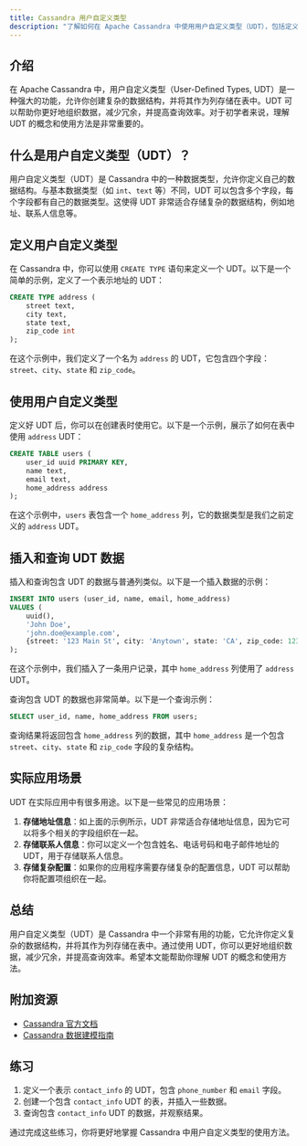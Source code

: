 ```yaml
---
title: Cassandra 用户自定义类型
description: "了解如何在 Apache Cassandra 中使用用户自定义类型（UDT），包括定义、使用场景和实际示例。"
---
```


## 介绍

在 Apache Cassandra 中，用户自定义类型（User-Defined Types, UDT）是一种强大的功能，允许你创建复杂的数据结构，并将其作为列存储在表中。UDT 可以帮助你更好地组织数据，减少冗余，并提高查询效率。对于初学者来说，理解 UDT 的概念和使用方法是非常重要的。

## 什么是用户自定义类型（UDT）？

用户自定义类型（UDT）是 Cassandra 中的一种数据类型，允许你定义自己的数据结构。与基本数据类型（如 `int`、`text` 等）不同，UDT 可以包含多个字段，每个字段都有自己的数据类型。这使得 UDT 非常适合存储复杂的数据结构，例如地址、联系人信息等。

## 定义用户自定义类型

在 Cassandra 中，你可以使用 `CREATE TYPE` 语句来定义一个 UDT。以下是一个简单的示例，定义了一个表示地址的 UDT：

```sql
CREATE TYPE address (
    street text,
    city text,
    state text,
    zip_code int
);
```

在这个示例中，我们定义了一个名为 `address` 的 UDT，它包含四个字段：`street`、`city`、`state` 和 `zip_code`。

## 使用用户自定义类型

定义好 UDT 后，你可以在创建表时使用它。以下是一个示例，展示了如何在表中使用 `address` UDT：

```sql
CREATE TABLE users (
    user_id uuid PRIMARY KEY,
    name text,
    email text,
    home_address address
);
```

在这个示例中，`users` 表包含一个 `home_address` 列，它的数据类型是我们之前定义的 `address` UDT。

## 插入和查询 UDT 数据

插入和查询包含 UDT 的数据与普通列类似。以下是一个插入数据的示例：

```sql
INSERT INTO users (user_id, name, email, home_address)
VALUES (
    uuid(),
    'John Doe',
    'john.doe@example.com',
    {street: '123 Main St', city: 'Anytown', state: 'CA', zip_code: 12345}
);
```

在这个示例中，我们插入了一条用户记录，其中 `home_address` 列使用了 `address` UDT。

查询包含 UDT 的数据也非常简单。以下是一个查询示例：

```sql
SELECT user_id, name, home_address FROM users;
```

查询结果将返回包含 `home_address` 列的数据，其中 `home_address` 是一个包含 `street`、`city`、`state` 和 `zip_code` 字段的复杂结构。

## 实际应用场景

UDT 在实际应用中有很多用途。以下是一些常见的应用场景：

1. **存储地址信息**：如上面的示例所示，UDT 非常适合存储地址信息，因为它可以将多个相关的字段组织在一起。
2. **存储联系人信息**：你可以定义一个包含姓名、电话号码和电子邮件地址的 UDT，用于存储联系人信息。
3. **存储复杂配置**：如果你的应用程序需要存储复杂的配置信息，UDT 可以帮助你将配置项组织在一起。

## 总结

用户自定义类型（UDT）是 Cassandra 中一个非常有用的功能，它允许你定义复杂的数据结构，并将其作为列存储在表中。通过使用 UDT，你可以更好地组织数据，减少冗余，并提高查询效率。希望本文能帮助你理解 UDT 的概念和使用方法。

## 附加资源

- [Cassandra 官方文档](https://cassandra.apache.org/doc/latest/)
- [Cassandra 数据建模指南](https://cassandra.apache.org/doc/latest/data_modeling/index.html)

## 练习

1. 定义一个表示 `contact_info` 的 UDT，包含 `phone_number` 和 `email` 字段。
2. 创建一个包含 `contact_info` UDT 的表，并插入一些数据。
3. 查询包含 `contact_info` UDT 的数据，并观察结果。

通过完成这些练习，你将更好地掌握 Cassandra 中用户自定义类型的使用方法。